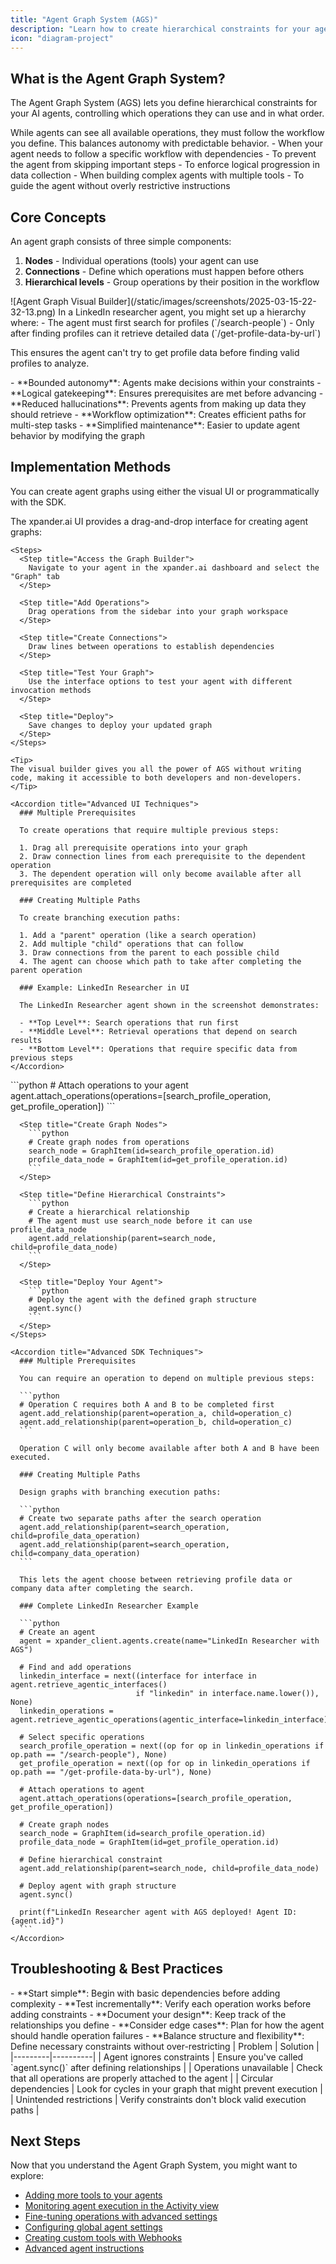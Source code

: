 ```yaml
---
title: "Agent Graph System (AGS)"
description: "Learn how to create hierarchical constraints for your agents using the Agent Graph System"
icon: "diagram-project"
---
```


## What is the Agent Graph System?

The Agent Graph System (AGS) lets you define hierarchical constraints for your AI agents, controlling which operations they can use and in what order.

<Tip>
While agents can see all available operations, they must follow the workflow you define. This balances autonomy with predictable behavior.
</Tip>

<Accordion title="When to use AGS">
- When your agent needs to follow a specific workflow with dependencies
- To prevent the agent from skipping important steps
- To enforce logical progression in data collection
- When building complex agents with multiple tools
- To guide the agent without overly restrictive instructions
</Accordion>

## Core Concepts

An agent graph consists of three simple components:

1. **Nodes** - Individual operations (tools) your agent can use
2. **Connections** - Define which operations must happen before others
3. **Hierarchical levels** - Group operations by their position in the workflow

<Frame>
![Agent Graph Visual Builder](/static/images/screenshots/2025-03-15-22-32-13.png)
</Frame>

<Accordion title="Example LinkedIn Agent Workflow">
In a LinkedIn researcher agent, you might set up a hierarchy where:
- The agent must first search for profiles (`/search-people`) 
- Only after finding profiles can it retrieve detailed data (`/get-profile-data-by-url`)

This ensures the agent can't try to get profile data before finding valid profiles to analyze.
</Accordion>

<Accordion title="Key Benefits">
- **Bounded autonomy**: Agents make decisions within your constraints
- **Logical gatekeeping**: Ensures prerequisites are met before advancing
- **Reduced hallucinations**: Prevents agents from making up data they should retrieve
- **Workflow optimization**: Creates efficient paths for multi-step tasks
- **Simplified maintenance**: Easier to update agent behavior by modifying the graph
</Accordion>

## Implementation Methods

You can create agent graphs using either the visual UI or programmatically with the SDK.

<Tabs>
  <Tab title="Using the Visual Builder">
    The xpander.ai UI provides a drag-and-drop interface for creating agent graphs:

    <Steps>
      <Step title="Access the Graph Builder">
        Navigate to your agent in the xpander.ai dashboard and select the "Graph" tab
      </Step>
      
      <Step title="Add Operations">
        Drag operations from the sidebar into your graph workspace
      </Step>
      
      <Step title="Create Connections">
        Draw lines between operations to establish dependencies
      </Step>
      
      <Step title="Test Your Graph">
        Use the interface options to test your agent with different invocation methods
      </Step>
      
      <Step title="Deploy">
        Save changes to deploy your updated graph
      </Step>
    </Steps>

    <Tip>
    The visual builder gives you all the power of AGS without writing code, making it accessible to both developers and non-developers.
    </Tip>

    <Accordion title="Advanced UI Techniques">
      ### Multiple Prerequisites
      
      To create operations that require multiple previous steps:
      
      1. Drag all prerequisite operations into your graph
      2. Draw connection lines from each prerequisite to the dependent operation
      3. The dependent operation will only become available after all prerequisites are completed
      
      ### Creating Multiple Paths
      
      To create branching execution paths:
      
      1. Add a "parent" operation (like a search operation)
      2. Add multiple "child" operations that can follow
      3. Draw connections from the parent to each possible child
      4. The agent can choose which path to take after completing the parent operation
      
      ### Example: LinkedIn Researcher in UI
      
      The LinkedIn Researcher agent shown in the screenshot demonstrates:
      
      - **Top Level**: Search operations that run first
      - **Middle Level**: Retrieval operations that depend on search results
      - **Bottom Level**: Operations that require specific data from previous steps
    </Accordion>
  </Tab>
  
  <Tab title="Using the SDK">
    <Steps>
      <Step title="Add Operations to Your Agent">
        ```python
        # Attach operations to your agent
        agent.attach_operations(operations=[search_profile_operation, get_profile_operation])
        ```
      </Step>

      <Step title="Create Graph Nodes">
        ```python
        # Create graph nodes from operations
        search_node = GraphItem(id=search_profile_operation.id)
        profile_data_node = GraphItem(id=get_profile_operation.id)
        ```
      </Step>

      <Step title="Define Hierarchical Constraints">
        ```python
        # Create a hierarchical relationship
        # The agent must use search_node before it can use profile_data_node
        agent.add_relationship(parent=search_node, child=profile_data_node)
        ```
      </Step>

      <Step title="Deploy Your Agent">
        ```python
        # Deploy the agent with the defined graph structure
        agent.sync()
        ```
      </Step>
    </Steps>

    <Accordion title="Advanced SDK Techniques">
      ### Multiple Prerequisites
      
      You can require an operation to depend on multiple previous steps:
      
      ```python
      # Operation C requires both A and B to be completed first
      agent.add_relationship(parent=operation_a, child=operation_c)
      agent.add_relationship(parent=operation_b, child=operation_c)
      ```
      
      Operation C will only become available after both A and B have been executed.
      
      ### Creating Multiple Paths
      
      Design graphs with branching execution paths:
      
      ```python
      # Create two separate paths after the search operation
      agent.add_relationship(parent=search_operation, child=profile_data_operation)
      agent.add_relationship(parent=search_operation, child=company_data_operation)
      ```
      
      This lets the agent choose between retrieving profile data or company data after completing the search.
      
      ### Complete LinkedIn Researcher Example
      
      ```python
      # Create an agent
      agent = xpander_client.agents.create(name="LinkedIn Researcher with AGS")
      
      # Find and add operations
      linkedin_interface = next((interface for interface in agent.retrieve_agentic_interfaces() 
                                if "linkedin" in interface.name.lower()), None)
      linkedin_operations = agent.retrieve_agentic_operations(agentic_interface=linkedin_interface)
      
      # Select specific operations
      search_profile_operation = next((op for op in linkedin_operations if op.path == "/search-people"), None)
      get_profile_operation = next((op for op in linkedin_operations if op.path == "/get-profile-data-by-url"), None)
      
      # Attach operations to agent
      agent.attach_operations(operations=[search_profile_operation, get_profile_operation])
      
      # Create graph nodes
      search_node = GraphItem(id=search_profile_operation.id)
      profile_data_node = GraphItem(id=get_profile_operation.id)
      
      # Define hierarchical constraint
      agent.add_relationship(parent=search_node, child=profile_data_node)
      
      # Deploy agent with graph structure
      agent.sync()
      
      print(f"LinkedIn Researcher agent with AGS deployed! Agent ID: {agent.id}")
      ```
    </Accordion>
  </Tab>
</Tabs>

## Troubleshooting & Best Practices

<Accordion title="Best Practices">
- **Start simple**: Begin with basic dependencies before adding complexity
- **Test incrementally**: Verify each operation works before adding constraints
- **Document your design**: Keep track of the relationships you define
- **Consider edge cases**: Plan for how the agent should handle operation failures
- **Balance structure and flexibility**: Define necessary constraints without over-restricting
</Accordion>

<Accordion title="Common Issues">
| Problem | Solution |
|---------|----------|
| Agent ignores constraints | Ensure you've called `agent.sync()` after defining relationships |
| Operations unavailable | Check that all operations are properly attached to the agent |
| Circular dependencies | Look for cycles in your graph that might prevent execution |
| Unintended restrictions | Verify constraints don't block valid execution paths |
</Accordion>

## Next Steps

Now that you understand the Agent Graph System, you might want to explore:

- [Adding more tools to your agents](/docs/02-agent-builder/02-add-tools-to-agents)
- [Monitoring agent execution in the Activity view](/docs/02-agent-builder/03-activity-view)
- [Fine-tuning operations with advanced settings](/docs/02-agent-builder/04-advanced-operation-settings)
- [Configuring global agent settings](/docs/02-agent-builder/05-agent-settings)
- [Creating custom tools with Webhooks](/docs/custom-webhooks)
- [Advanced agent instructions](/docs/instructions-techniques) 